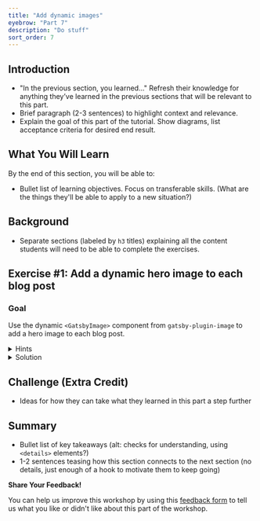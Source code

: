```yaml
---
title: "Add dynamic images"
eyebrow: "Part 7"
description: "Do stuff"
sort_order: 7
---
```



## Introduction

- "In the previous section, you learned..." Refresh their knowledge for anything they’ve learned in the previous sections that will be relevant to this part.
- Brief paragraph (2-3 sentences) to highlight context and relevance.
- Explain the goal of this part of the tutorial. Show diagrams, list acceptance criteria for desired end result.

## What You Will Learn

By the end of this section, you will be able to:

- Bullet list of learning objectives. Focus on transferable skills. (What are the things they'll be able to apply to a new situation?)

## Background

- Separate sections (labeled by `h3` titles) explaining all the content students will need to be able to complete the exercises.

## Exercise #1: Add a dynamic hero image to each blog post

### Goal

Use the dynamic `<GatsbyImage>` component from `gatsby-plugin-image` to add a hero image to each blog post.

<details>
  <summary>Hints</summary>

1. Download a hero image for each blog post, and put them in your `/blog` folder.
1. Create a new field in the front matter for each `.mdx` file with the relative path to the hero image.
1. Use the `<GatsbyImage>` component and `getImage()` function to render the hero image in your blog post template.
  
</details>

<details>
  <summary>Solution</summary>

You'll learn more if you work through the exercise on your own.

But if you get stuck, here's [one possible solution](https://github.com/meganesu/gatsby-intro-workshop-example-site/commit/f4820eaa2c30951e5c101247712c84476b63e576).

**&uarr; Replace this link with the right commit for this exercise**

</details>

## Challenge (Extra Credit)

- Ideas for how they can take what they learned in this part a step further

## Summary

- Bullet list of key takeaways (alt: checks for understanding, using `<details>` elements?)
- 1-2 sentences teasing how this section connects to the next section (no details, just enough of a hook to motivate them to keep going)

<Calloutbox>

**Share Your Feedback!**

You can help us improve this workshop by using this [feedback form](https://docs.google.com/forms/d/e/1FAIpQLScQSMjKfAaukPiiwvPTpIG3nKEF5pjY0Y_nZX6TGj0L9Tx31w/viewform?usp=pp_url&entry.2075407804=Part+7) to tell us what you like or didn't like about this part of the workshop.

</Calloutbox>

<PreviousNext prevTo="/part-6" prevText="Part 6" />
